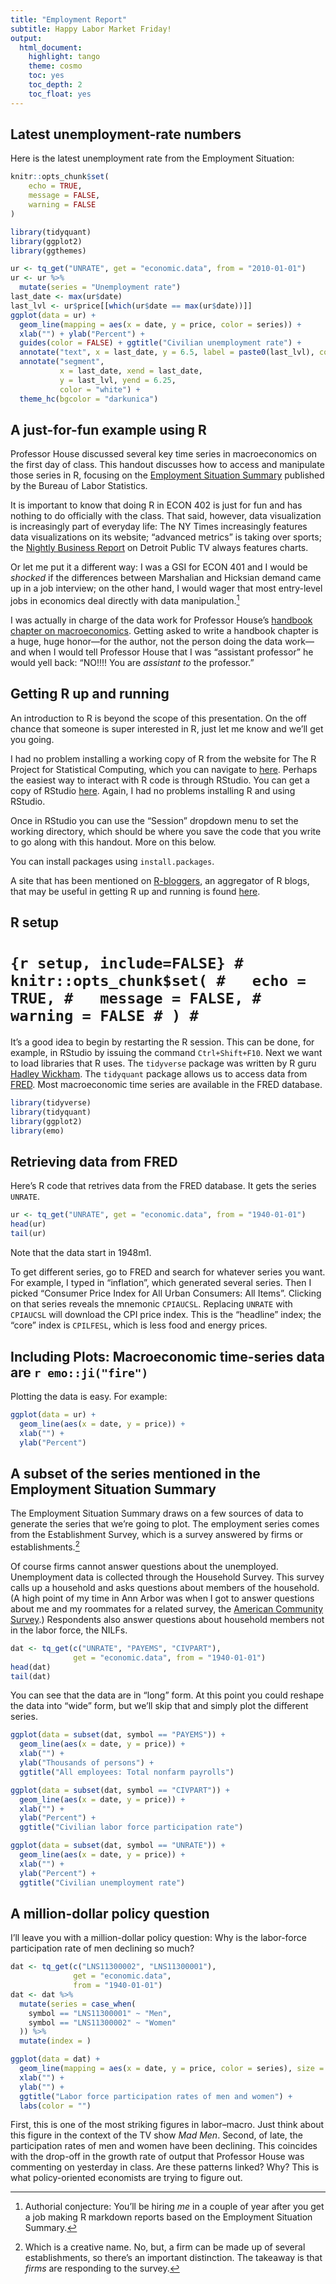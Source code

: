 ```yaml
---
title: "Employment Report"
subtitle: Happy Labor Market Friday!
output:
  html_document:
    highlight: tango
    theme: cosmo
    toc: yes
    toc_depth: 2
    toc_float: yes
---
```


## Latest unemployment-rate numbers

Here is the latest unemployment rate from the Employment Situation:
```r
knitr::opts_chunk$set(
	echo = TRUE,
	message = FALSE,
	warning = FALSE
)
```
```r
library(tidyquant)
library(ggplot2)
library(ggthemes)

ur <- tq_get("UNRATE", get = "economic.data", from = "2010-01-01")
ur <- ur %>% 
  mutate(series = "Unemployment rate")
last_date <- max(ur$date)
last_lvl <- ur$price[[which(ur$date == max(ur$date))]]
ggplot(data = ur) +
  geom_line(mapping = aes(x = date, y = price, color = series)) +
  xlab("") + ylab("Percent") +
  guides(color = FALSE) + ggtitle("Civilian unemployment rate") +
  annotate("text", x = last_date, y = 6.5, label = paste0(last_lvl), color = "white") +
  annotate("segment", 
           x = last_date, xend = last_date, 
           y = last_lvl, yend = 6.25, 
           color = "white") +
  theme_hc(bgcolor = "darkunica") 
```


## A just-for-fun example using R

Professor House discussed several key time series in macroeconomics on the first day of class.
This handout discusses how to access and manipulate those series in R,
focusing on the [Employment Situation Summary](https://www.bls.gov/news.release/empsit.nr0.htm) published by the Bureau of Labor Statistics.

It is important to know that doing R in ECON 402 is just for fun and has nothing to do officially with the class.
That said, however, data visualization is increasingly part of everyday life:
The NY Times increasingly features data visualizations on its website;
"advanced metrics" is taking over sports;
the [Nightly Business Report](http://nbr.com/) on Detroit Public TV always features charts.

Or let me put it a different way:
I was a GSI for ECON 401 and 
I would be _shocked_ if the differences between Marshalian and Hicksian demand came up in a job interview;
on the other hand,
I would wager that most entry-level jobs in economics deal directly with data manipulation.[^1]

I was actually in charge of the data work for Professor House's [handbook chapter on macroeconomics](https://www.sciencedirect.com/science/article/pii/S157400481630012X).
Getting asked to write a handbook chapter is a huge, huge honor&mdash;for the author, not the person doing the data work&mdash;and when I would tell Professor House that I was "assistant professor" he would yell back: 
"NO!!!! You are _assistant to_ the professor."

## Getting R up and running 

An introduction to R is beyond the scope of this presentation.
On the off chance that someone is super interested in R, 
just let me know and we'll get you going.

I had no problem installing a working copy of R from the website for The R Project for Statistical Computing,
which you can navigate to [here](https://www.r-project.org/).
Perhaps the easiest way to interact with R code is through RStudio.
You can get a copy of RStudio [here](https://www.rstudio.com/).
Again, I had no problems installing R and using RStudio.

Once in RStudio you can use the "Session" dropdown menu to set the working directory,
which should be where you save the code that you write to go along with this handout.
More on this below.

You can install packages using `install.packages`.

A site that has been mentioned on [R-bloggers](https://www.r-bloggers.com/),
an aggregator of R blogs, that may be useful in getting R up and running is found [here](http://stat545.com/index.html).

## R setup

# ```{r setup, include=FALSE}
# knitr::opts_chunk$set(
# 	echo = TRUE,
# 	message = FALSE,
# 	warning = FALSE
# )
# ```

It's a good idea to begin by restarting the R session.
This can be done, for example, in RStudio by issuing the command `Ctrl+Shift+F10`.
Next we want to load libraries that R uses.
The `tidyverse` package was written by R guru [Hadley Wickham](http://hadley.nz/).
The `tidyquant` package allows us to access data from [FRED](https://fred.stlouisfed.org/).
Most macroeconomic time series are available in the FRED database.
```r
library(tidyverse)
library(tidyquant)
library(ggplot2)
library(emo)
```

## Retrieving data from FRED

Here's R code that retrives data from the FRED database.
It gets the series `UNRATE`.

```r
ur <- tq_get("UNRATE", get = "economic.data", from = "1940-01-01")
head(ur)
tail(ur)
```
Note that the data start in 1948m1.

To get different series,
go to FRED and search for whatever series you want.
For example, I typed in "inflation", which generated several series.
Then I picked "Consumer Price Index for All Urban Consumers: All Items".
Clicking on that series reveals the mnemonic `CPIAUCSL`.
Replacing `UNRATE` with `CPIAUCSL` will download the CPI price index.
This is the "headline" index;
the "core" index is `CPILFESL`,
which is less food and energy prices.

## Including Plots: Macroeconomic time-series data are `r emo::ji("fire")` 

Plotting the data is easy. 
For example:

```r
ggplot(data = ur) +
  geom_line(aes(x = date, y = price)) +
  xlab("") + 
  ylab("Percent")
```

## A subset of the series mentioned in the Employment Situation Summary

The Employment Situation Summary draws on a few sources of data to generate the series that we're going to plot.
The employment series comes from the Establishment Survey,
which is a survey answered by firms or establishments.[^2]

Of course firms cannot answer questions about the unemployed.
Unemployment data is collected through the Household Survey.
This survey calls up a household and asks questions about members of the household.
(A high point of my time in Ann Arbor was when I got to answer questions about me and my roommates for a related survey, the [American Community Survey](https://www.census.gov/programs-surveys/acs/).)
Respondents also answer questions about household members not in the labor force,
the NILFs.

```r
dat <- tq_get(c("UNRATE", "PAYEMS", "CIVPART"), 
              get = "economic.data", from = "1940-01-01")
head(dat)
tail(dat)
```
You can see that the data are in "long" form.
At this point you could reshape the data into "wide" form,
but we'll skip that and simply plot the different series.

```r

ggplot(data = subset(dat, symbol == "PAYEMS")) +
  geom_line(aes(x = date, y = price)) +
  xlab("") + 
  ylab("Thousands of persons") + 
  ggtitle("All employees: Total nonfarm payrolls")

ggplot(data = subset(dat, symbol == "CIVPART")) +
  geom_line(aes(x = date, y = price)) +
  xlab("") +
  ylab("Percent") +
  ggtitle("Civilian labor force participation rate")

ggplot(data = subset(dat, symbol == "UNRATE")) +
  geom_line(aes(x = date, y = price)) +
  xlab("") +
  ylab("Percent") +
  ggtitle("Civilian unemployment rate")
```


## A million-dollar policy question

I'll leave you with a million-dollar policy question:
Why is the labor-force participation rate of men declining so much?

```r
dat <- tq_get(c("LNS11300002", "LNS11300001"), 
              get = "economic.data",
              from = "1940-01-01")
dat <- dat %>% 
  mutate(series = case_when(
    symbol == "LNS11300001" ~ "Men",
    symbol == "LNS11300002" ~ "Women"
  )) %>% 
  mutate(index = )

ggplot(data = dat) +
  geom_line(mapping = aes(x = date, y = price, color = series), size = 1.5) +
  xlab("") +
  ylab("") +
  ggtitle("Labor force participation rates of men and women") +
  labs(color = "")
```

First, this is one of the most striking figures in labor&ndash;macro.
Just think about this figure in the context of the TV show _Mad Men_.
Second, of late, the participation rates of men and women have been declining.
This coincides with the drop-off in the growth rate of output that Professor House was commenting on yesterday in class.
Are these patterns linked?
Why?
This is what policy-oriented economists are trying to figure out.

[^1]: Authorial conjecture: You'll be hiring _me_ in a couple of year after you get a job making R markdown reports based on the Employment Situation Summary. 

[^2]: Which is a creative name.
No, but, a firm can be made up of several establishments,
so there's an important distinction.
The takeaway is that _firms_ are responding to the survey.